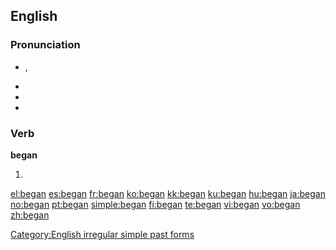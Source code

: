 ==English==

{{rank|since|use|used|252|began|thy|less|till}}

===Pronunciation===
* {{IPA|/bI'gæn/}}, {{SAMPA|/bI"g{n/}}
* {{audio|en-us-began.ogg|Audio (US)}}
* {{rhymes|æn}}
* {{hyphenation|be|gan}}

===Verb===
'''began'''

# {{simple past of|''[[begin]]''}}

<!--these belong on the page for "begin"

====Translations====
* Dutch: [[begon]]-->

[[Category:English irregular simple past forms]]

[[el:began]]
[[es:began]]
[[fr:began]]
[[ko:began]]
[[kk:began]]
[[ku:began]]
[[hu:began]]
[[ja:began]]
[[no:began]]
[[pt:began]]
[[simple:began]]
[[fi:began]]
[[te:began]]
[[vi:began]]
[[vo:began]]
[[zh:began]]